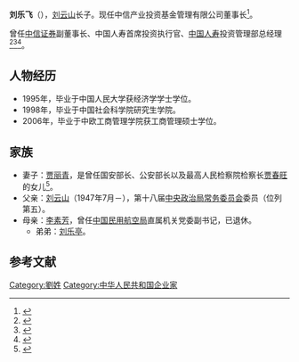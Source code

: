 '''刘乐飞'''（{{bd|1973年|||}}），[[刘云山|刘云山]]长子。现任中信产业投资基金管理有限公司董事长<ref name="投資与合作 2009 p. ">{{cite book | title=投資与合作 | publisher=投资与合作杂志社 | issue=第 1-12 號 | year=2009 | url=https://books.google.com.hk/books?id=yERMAQAAIAAJ | language=zh | access-date=2021-08-29 | page=95 | archive-date=2021-08-29 | archive-url=https://web.archive.org/web/20210829121123/https://books.google.com.hk/books?id=yERMAQAAIAAJ }}</ref>。

曾任[[中信证券|中信证券]]副董事长、中国人寿首席投资执行官、[[中国人寿|中国人寿]]投资管理部总经理<ref name="中囯证券市场硏究设计中心 2010 p. ">{{cite book | author=中囯证券市场硏究设计中心 | title=财经 | publisher=《财经》杂誌社 | issue=第 1-9 號 | year=2010 | url=https://books.google.com.hk/books?id=jD5MAQAAIAAJ | language=zh | access-date=2021-08-29 | page=107-108 | archive-date=2021-08-29 | archive-url=https://web.archive.org/web/20210829112936/https://books.google.com.hk/books?id=jD5MAQAAIAAJ }}</ref><ref name="东北之窗 2009 p. ">{{cite book | title=东北之窗 | publisher=东北之窗杂志社 | issue=第 1 號，第 2 篇 | year=2009 | url=https://books.google.com.hk/books?id=UWBJAQAAIAAJ | language=zh | access-date=2021-08-29 | page=50 | archive-date=2021-08-29 | archive-url=https://web.archive.org/web/20210829113434/https://books.google.com.hk/books?id=UWBJAQAAIAAJ }}</ref><ref name="经济日报社 (Beijing 《中国经济信息》杂志社 2007 p. ">{{cite book | last=经济日报社 (Beijing | first=China) | author2=《中国经济信息》杂志社 | title=中國经濟信息 | publisher=《中国经济信息》杂志社 | issue=第 1-6 號 | year=2007 | url=https://books.google.com.hk/books?id=j_KzAAAAIAAJ | language=zh | access-date=2021-08-29 | page= | archive-date=2021-08-29 | archive-url=https://web.archive.org/web/20210829113216/https://books.google.com.hk/books?id=j_KzAAAAIAAJ }}</ref>。

== 人物经历 ==
*1995年，毕业于中国人民大学获经济学学士学位。
*1998年，毕业于中国社会科学院研究生学院。
*2006年，毕业于中欧工商管理学院获工商管理硕士学位。

== 家族 ==
*妻子：[[贾丽青|贾丽青]]，是曾任国安部长、公安部长以及最高人民检察院检察长[[贾春旺|贾春旺]]的女儿<ref>{{cite news |title=刘云山高调谈马列，其子闷声发大财 |url=https://www.voachinese.com/a/liuyunshan-20140106/1824222.html |accessdate=2021-08-29 |work=美国之音 |language=zh |archive-date=2021-08-29 |archive-url=https://web.archive.org/web/20210829114845/https://www.voachinese.com/a/liuyunshan-20140106/1824222.html }}</ref>。
*父亲：[[刘云山|刘云山]]（1947年7月－），第十八届[[中央政治局常务委员会|中央政治局常务委员会]]委员（位列第五）。
*母亲：[[李素芳|李素芳]]，曾任[[中国民用航空局|中国民用航空局]]直属机关党委副书记，已退休。
**弟弟：[[刘乐亭|刘乐亭]]。

== 参考文献 ==
{{reflist}}
{{DEFAULTSORT:Liu刘}}
[[Category:劉姓|Category:劉姓]]
[[Category:中华人民共和国企业家|Category:中华人民共和国企业家]]